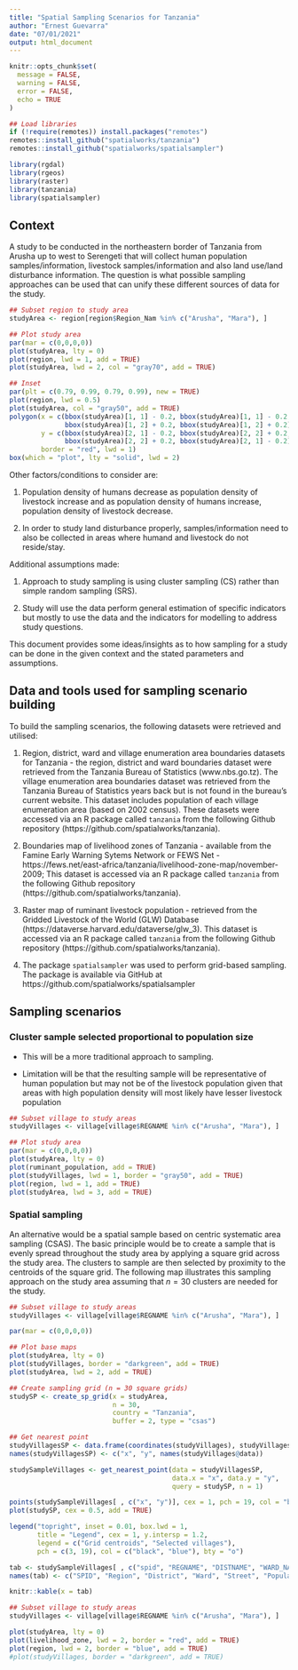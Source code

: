 ```yaml
---
title: "Spatial Sampling Scenarios for Tanzania"
author: "Ernest Guevarra"
date: "07/01/2021"
output: html_document
---
```


```r
knitr::opts_chunk$set(
  message = FALSE,
  warning = FALSE,
  error = FALSE,
  echo = TRUE
)

## Load libraries
if (!require(remotes)) install.packages("remotes")
remotes::install_github("spatialworks/tanzania")
remotes::install_github("spatialworks/spatialsampler")

library(rgdal)
library(rgeos)
library(raster)
library(tanzania)
library(spatialsampler)
```

## Context
A study to be conducted in the northeastern border of Tanzania from Arusha up to west to Serengeti that will collect human population samples/information, livestock samples/information and also land use/land disturbance information. The question is what possible sampling approaches can be used that can unify these different sources of data for the study.

```r
## Subset region to study area
studyArea <- region[region$Region_Nam %in% c("Arusha", "Mara"), ]

## Plot study area
par(mar = c(0,0,0,0))
plot(studyArea, lty = 0)
plot(region, lwd = 1, add = TRUE)
plot(studyArea, lwd = 2, col = "gray70", add = TRUE)

## Inset
par(plt = c(0.79, 0.99, 0.79, 0.99), new = TRUE)
plot(region, lwd = 0.5)
plot(studyArea, col = "gray50", add = TRUE)
polygon(x = c(bbox(studyArea)[1, 1] - 0.2, bbox(studyArea)[1, 1] - 0.2,
              bbox(studyArea)[1, 2] + 0.2, bbox(studyArea)[1, 2] + 0.2),
        y = c(bbox(studyArea)[2, 1] - 0.2, bbox(studyArea)[2, 2] + 0.2,
              bbox(studyArea)[2, 2] + 0.2, bbox(studyArea)[2, 1] - 0.2),
        border = "red", lwd = 1)
box(which = "plot", lty = "solid", lwd = 2)
```

Other factors/conditions to consider are:

1. Population density of humans decrease as population density of livestock increase and as population density of humans increase, population density of livestock decrease.

2. In order to study land disturbance properly, samples/information need to also be collected in areas where humand and livestock do not reside/stay.

Additional assumptions made:

1. Approach to study sampling is using cluster sampling (CS) rather than simple random sampling (SRS).

2. Study will use the data perform general estimation of specific indicators but mostly to use the data and the indicators for modelling to address study questions.

This document provides some ideas/insights as to how sampling for a study can be done in the given context and the stated parameters and assumptions.

## Data and tools used for sampling scenario building

To build the sampling scenarios, the following datasets were retrieved and utilised:

1. Region, district, ward and village enumeration area boundaries datasets for Tanzania - the region, district and ward boundaries dataset were retrieved from the Tanzania Bureau of Statistics (www.nbs.go.tz). The village enumeration area boundaries dataset was retrieved from the Tanzania Bureau of Statistics years back but is not found in the bureau's current website. This dataset includes population of each village enumeration area (based on 2002 census). These datasets were accessed via an R package called `tanzania` from the following Github repository (https://github.com/spatialworks/tanzania).

2. Boundaries map of livelihood zones of Tanzania - available from the Famine Early Warning Sytems Network or FEWS Net - https://fews.net/east-africa/tanzania/livelihood-zone-map/november-2009; This dataset is accessed via an R package called `tanzania` from the following Github repository (https://github.com/spatialworks/tanzania).

3. Raster map of ruminant livestock population - retrieved from the Gridded Livestock of the World (GLW) Database (https://dataverse.harvard.edu/dataverse/glw_3). This dataset is accessed via an R package called `tanzania` from the following Github repository (https://github.com/spatialworks/tanzania).

4. The package `spatialsampler` was used to perform grid-based sampling. The package is available via GitHub at https://github.com/spatialworks/spatialsampler

## Sampling scenarios

### Cluster sample selected proportional to population size

* This will be a more traditional approach to sampling.

* Limitation will be that the resulting sample will be representative of human population but may not be of the livestock population given that areas with high population density will most likely have lesser livestock population

```r
## Subset village to study areas
studyVillages <- village[village$REGNAME %in% c("Arusha", "Mara"), ]

## Plot study area
par(mar = c(0,0,0,0))
plot(studyArea, lty = 0)
plot(ruminant_population, add = TRUE)
plot(studyVillages, lwd = 1, border = "gray50", add = TRUE)
plot(region, lwd = 1, add = TRUE)
plot(studyArea, lwd = 3, add = TRUE)
```
### Spatial sampling

An alternative would be a spatial sample based on centric systematic area sampling (CSAS). The basic principle would be to create a sample that is evenly spread throughout the study area by applying a square grid across the study area. The clusters to sample are then selected by proximity to the centroids of the square grid. The following map illustrates this sampling approach on the study area assuming that $n = 30$ clusters are needed for the study.

```r
## Subset village to study areas
studyVillages <- village[village$REGNAME %in% c("Arusha", "Mara"), ]

par(mar = c(0,0,0,0))

## Plot base maps
plot(studyArea, lty = 0)
plot(studyVillages, border = "darkgreen", add = TRUE)
plot(studyArea, lwd = 2, add = TRUE)

## Create sampling grid (n = 30 square grids)
studySP <- create_sp_grid(x = studyArea, 
                          n = 30,
                          country = "Tanzania", 
                          buffer = 2, type = "csas")

## Get nearest point
studyVillagesSP <- data.frame(coordinates(studyVillages), studyVillages@data)
names(studyVillagesSP) <- c("x", "y", names(studyVillages@data))

studySampleVillages <- get_nearest_point(data = studyVillagesSP,
                                         data.x = "x", data.y = "y",
                                         query = studySP, n = 1)

points(studySampleVillages[ , c("x", "y")], cex = 1, pch = 19, col = "blue")
plot(studySP, cex = 0.5, add = TRUE)

legend("topright", inset = 0.01, box.lwd = 1,
       title = "Legend", cex = 1, y.intersp = 1.2,
       legend = c("Grid centroids", "Selected villages"),
       pch = c(3, 19), col = c("black", "blue"), bty = "o")
```

```r
tab <- studySampleVillages[ , c("spid", "REGNAME", "DISTNAME", "WARD_NAME", "STREET", "TOTAL")]
names(tab) <- c("SPID", "Region", "District", "Ward", "Street", "Population")

knitr::kable(x = tab)
```


```r
## Subset village to study areas
studyVillages <- village[village$REGNAME %in% c("Arusha", "Mara"), ]

plot(studyArea, lty = 0)
plot(livelihood_zone, lwd = 2, border = "red", add = TRUE)
plot(region, lwd = 2, border = "blue", add = TRUE)
#plot(studyVillages, border = "darkgreen", add = TRUE)
```


